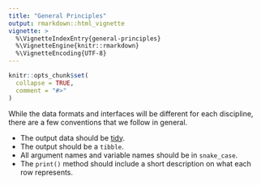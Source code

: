 ```yaml
---
title: "General Principles"
output: rmarkdown::html_vignette
vignette: >
  %\VignetteIndexEntry{general-principles}
  %\VignetteEngine{knitr::rmarkdown}
  %\VignetteEncoding{UTF-8}
---
```


```r
knitr::opts_chunk$set(
  collapse = TRUE,
  comment = "#>"
)
```

While the data formats and interfaces will be different for each discipline, there are a few conventions that we follow in general.

- The output data should be [tidy](http://vita.had.co.nz/papers/tidy-data.html).
- The output should be a `tibble`.
- All argument names and variable names should be in `snake_case`.
- The `print()` method should include a short description on what each row represents.
